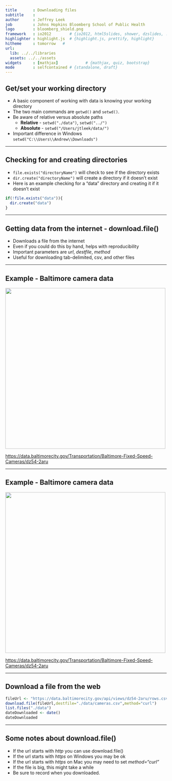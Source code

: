 ---
title       : Downloading files
subtitle    : 
author      : Jeffrey Leek 
job         : Johns Hopkins Bloomberg School of Public Health
logo        : bloomberg_shield.png
framework   : io2012        # {io2012, html5slides, shower, dzslides, ...}
highlighter : highlight.js  # {highlight.js, prettify, highlight}
hitheme     : tomorrow   # 
url:
  lib: ../../libraries
  assets: ../../assets
widgets     : [mathjax]            # {mathjax, quiz, bootstrap}
mode        : selfcontained # {standalone, draft}
---

## Get/set your working directory

* A basic component of working with data is knowing your working directory
* The two main commands are ```getwd()``` and ```setwd()```. 
* Be aware of relative versus absolute paths
  * __Relative__ - ```setwd("./data")```, ```setwd("../")```
  * __Absolute__ - ```setwd("/Users/jtleek/data/")```
* Important difference in Windows ```setwd("C:\\Users\\Andrew\\Downloads")```

---

## Checking for and creating directories

* ```file.exists("directoryName")``` will check to see if the directory exists
* ```dir.create("directoryName")``` will create a directory if it doesn't exist
* Here is an example checking for a "data" directory and creating it if it doesn't exist

```{r data}
if(!file.exists("data")){
  dir.create("data")
}
```


---

## Getting data from the internet - download.file()

* Downloads a file from the internet
* Even if you could do this by hand, helps with reproducibility
* Important parameters are _url_, _destfile_, _method_
* Useful for downloading tab-delimited, csv, and other files


---

## Example - Baltimore camera data


<img class=center src=../../assets/img/03_ObtainingData/cameras.png height=500>

[https://data.baltimorecity.gov/Transportation/Baltimore-Fixed-Speed-Cameras/dz54-2aru](https://data.baltimorecity.gov/Transportation/Baltimore-Fixed-Speed-Cameras/dz54-2aru)


---

## Example - Baltimore camera data

<img class=center src=../../assets/img/03_ObtainingData/cameraslink.png height=500>

[https://data.baltimorecity.gov/Transportation/Baltimore-Fixed-Speed-Cameras/dz54-2aru](https://data.baltimorecity.gov/Transportation/Baltimore-Fixed-Speed-Cameras/dz54-2aru)


---

## Download a file from the web

```{r,dependson="data"}
fileUrl <- "https://data.baltimorecity.gov/api/views/dz54-2aru/rows.csv?accessType=DOWNLOAD"
download.file(fileUrl,destfile="./data/cameras.csv",method="curl")
list.files("./data")
dateDownloaded <- date()
dateDownloaded
```

---

## Some notes about download.file()

* If the url starts with _http_ you can use download.file()
* If the url starts with _https_ on Windows you may be ok
* If the url starts with _https_ on Mac you may need to set _method="curl"_
* If the file is big, this might take a while
* Be sure to record when you downloaded. 
